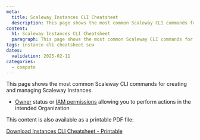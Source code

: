 ```yaml
---
meta:
  title: Scaleway Instances CLI Cheatsheet
  description: This page shows the most common Scaleway CLI commands for creating and managing Scaleway Instances.
content:
  h1: Scaleway Instances CLI Cheatsheet
  paragraph: This page shows the most common Scaleway CLI commands for creating and managing Scaleway Instances.
tags: instance cli cheatsheet scw
dates:
  validation: 2025-02-11
categories:
  - compute
---
```


This page shows the most common Scaleway CLI commands for creating and managing Scaleway Instances.

<Macro id="requirements" />

- [Owner](/iam/concepts/#owner) status or [IAM permissions](/iam/concepts/#permission) allowing you to perform actions in the intended Organization

<Lightbox src="scaleway-instances-cli-cheatsheet.webp" alt="" size="large" />


<Message type="tip">
  This content is also available as a printable PDF file:

  [Download Instances CLI Cheatsheet - Printable](Scaleway-Instances-CLI-Cheatsheet.pdf)
</Message>


